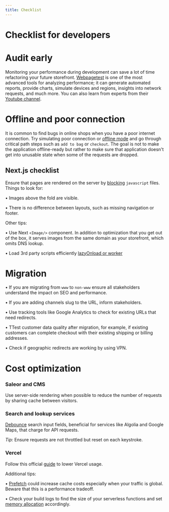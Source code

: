 ```yaml
---
title: Checklist
---
```


# Checklist for developers

# Audit early

Monitoring your performance during development can save a lot of time refactoring your future storefront.
[Webpagetest](https://www.webpagetest.org/) is one of the most advanced tools for analyzing performance; it can generate automated reports, provide charts, simulate devices and regions, insights into network requests, and much more. You can also learn from experts from their [Youtube channel](https://www.youtube.com/@webpagetestbycatchpoint8707).

# Offline and poor connection

It is common to find bugs in online shops when you have a poor internet connection. Try simulating poor connection or [offline mode](https://developer.chrome.com/docs/devtools/network/reference/#offline) and go through critical path steps such as `add to bag` or `checkout`. The goal is not to make the application offline-ready but rather to make sure that application doesn't get into unusable state when some of the requests are dropped.

## Next.js checklist

Ensure that pages are rendered on the server by [blocking](https://developer.chrome.com/docs/devtools/javascript/disable/) `javascript` files.
Things to look for:

• Images above the fold are visible.

• There is no difference between layouts, such as missing navigation or footer.

Other tips:

• Use Next `<Image/>` component. In addition to optimization that you get out of the box, it serves images from the same domain as your storefront, which omits DNS lookup.

• Load 3rd party scripts efficiently [lazyOnload or worker](https://nextjs.org/docs/basic-features/script)

# Migration

• If you are migrating from `www` to `non-www` ensure all stakeholders understand the impact on SEO and performance.

• If you are adding channels slug to the URL, inform stakeholders.

• Use tracking tools like Google Analytics to check for existing URLs that need redirects.

• TTest customer data quality after migration, for example, if existing customers can complete checkout with their existing shipping or billing addresses.

• Check if geographic redirects are working by using VPN.

# Cost optimization

### Saleor and CMS

Use server-side rendering when possible to reduce the number of requests by sharing cache between visitors.

### Search and lookup services

[Debounce](https://www.joshwcomeau.com/snippets/javascript/debounce/) search input fields, beneficial for services like Algolia and Google Maps, that charge for API requests.

_Tip:_ Ensure requests are not throttled but reset on each keystroke.

### Vercel

Follow this official [guide](https://vercel.com/guides/lower-usage) to lower Vercel usage.

Additional tips:

• [Prefetch](https://nextjs.org/docs/pages/api-reference/components/link#prefetch) could increase cache costs especially when your traffic is global. Beware that this is a performance tradeoff.

• Check your build logs to find the size of your serverless functions and set [memory allocation](https://vercel.com/guides/how-can-i-reduce-my-serverless-execution-usage-on-vercel#configuring-your-serverless-functions) accordingly.
